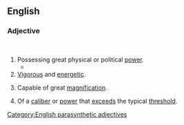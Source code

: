 ==English==

===Adjective===
{{en-adj|head=[[high]]-[[powered]]}}<br>
{{en-adj|head=[[high]]-[[powered]]|higher-powered|sup=highest-powered}}

# Possessing great physical or political [[power]].
#* {{quote-journal|en|year=1962|month=October|title=Talking of Trains: Sulzer engine completes U.I.C. tests|journal=Modern Railways|page=220|text=The Sulzer 12LDA28-C 12-cylinder, twin-bank engine underwent the U.I.C. (International Union of Railways) 100hr test on July 16-20 at a rating of 2,750 h.p., which makes it the '''highest-powered''' diesel engine to complete this trial.}}
# [[vigorous|Vigorous]] and [[energetic]].
# {{lb|en|of an [[optical]] [[instrument]]}} Capable of great [[magnification]].
# {{lb|en|of a [[weapon]]}} Of a [[caliber]] or [[power]] that [[exceed]]s the typical [[threshold]].

[[Category:English parasynthetic adjectives]]